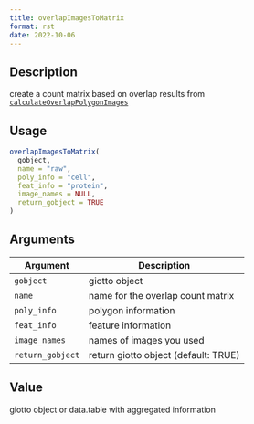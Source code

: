 ```yaml
--- 
title: overlapImagesToMatrix 
format: rst 
date: 2022-10-06 
--- 
```


## Description

create a count matrix based on overlap results from [`calculateOverlapPolygonImages`](#calculateoverlappolygonimages)


## Usage

```r
overlapImagesToMatrix(
  gobject,
  name = "raw",
  poly_info = "cell",
  feat_info = "protein",
  image_names = NULL,
  return_gobject = TRUE
)
```


## Arguments

Argument      |Description
------------- |----------------
`gobject`     |     giotto object
`name`     |     name for the overlap count matrix
`poly_info`     |     polygon information
`feat_info`     |     feature information
`image_names`     |     names of images you used
`return_gobject`     |     return giotto object (default: TRUE)


## Value

giotto object or data.table with aggregated information


